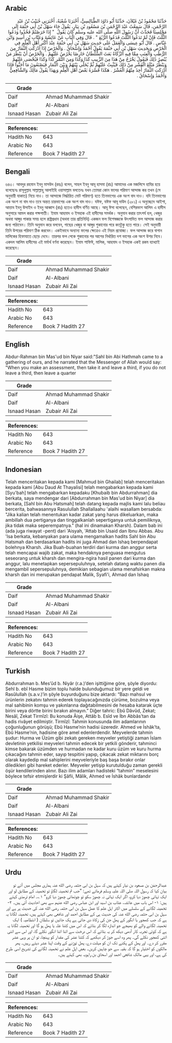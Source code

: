 ## Arabic


<div dir="rtl" lang="ar" style={{fontSize:'larger',backgroundColor:'#f8f9fa',padding:20}}>
حَدَّثَنَا مَحْمُودُ بْنُ غَيْلاَنَ، حَدَّثَنَا أَبُو دَاوُدَ الطَّيَالِسِيُّ، أَخْبَرَنَا شُعْبَةُ، أَخْبَرَنِي خُبَيْبُ بْنُ عَبْدِ الرَّحْمَنِ، قَالَ سَمِعْتُ عَبْدَ الرَّحْمَنِ بْنَ مَسْعُودِ بْنِ نِيَارٍ، يَقُولُ جَاءَ سَهْلُ بْنُ أَبِي حَثْمَةَ إِلَى مَجْلِسِنَا فَحَدَّثَ أَنَّ رَسُولَ اللَّهِ صلى الله عليه وسلم كَانَ يَقُولُ ‏ "‏ إِذَا خَرَصْتُمْ فَخُذُوا وَدَعُوا الثُّلُثَ فَإِنْ لَمْ تَدَعُوا الثُّلُثَ فَدَعُوا الرُّبُعَ ‏"‏ ‏.‏ قَالَ وَفِي الْبَابِ عَنْ عَائِشَةَ وَعَتَّابِ بْنِ أَسِيدٍ وَابْنِ عَبَّاسٍ ‏.‏ قَالَ أَبُو عِيسَى وَالْعَمَلُ عَلَى حَدِيثِ سَهْلِ بْنِ أَبِي حَثْمَةَ عِنْدَ أَكْثَرِ أَهْلِ الْعِلْمِ فِي الْخَرْصِ وَبِحَدِيثِ سَهْلِ بْنِ أَبِي حَثْمَةَ يَقُولُ أَحْمَدُ وَإِسْحَاقُ ‏.‏ وَالْخَرْصُ إِذَا أَدْرَكَتِ الثِّمَارُ مِنَ الرُّطَبِ وَالْعِنَبِ مِمَّا فِيهِ الزَّكَاةُ بَعَثَ السُّلْطَانُ خَارِصًا يَخْرُصُ عَلَيْهِمْ ‏.‏ وَالْخَرْصُ أَنْ يَنْظُرَ مَنْ يُبْصِرُ ذَلِكَ فَيَقُولُ يَخْرُجُ مِنْ هَذَا مِنَ الزَّبِيبِ كَذَا وَكَذَا وَمِنَ التَّمْرِ كَذَا وَكَذَا فَيُحْصَى عَلَيْهِمْ وَيَنْظُرُ مَبْلَغَ الْعُشْرِ مِنْ ذَلِكَ فَيُثْبِتُ عَلَيْهِمْ ثُمَّ يُخَلِّي بَيْنَهُمْ وَبَيْنَ الثِّمَارِ فَيَصْنَعُونَ مَا أَحَبُّوا فَإِذَا أَدْرَكَتِ الثِّمَارُ أُخِذَ مِنْهُمُ الْعُشْرُ ‏.‏ هَكَذَا فَسَّرَهُ بَعْضُ أَهْلِ الْعِلْمِ وَبِهَذَا يَقُولُ مَالِكٌ وَالشَّافِعِيُّ وَأَحْمَدُ وَإِسْحَاقُ ‏.‏
</div>
<div style={{backgroundColor:'#f8f9fa',padding:20, marginBottom: 10}}><table> <thead> <tr> <th>Grade</th> <th></th> </tr> </thead> <tbody> <tr><td>Daif</td><td>Ahmad Muhammad Shakir</td></tr><tr><td>Daif</td><td>Al-Albani</td></tr><tr><td>Isnaad Hasan</td><td>Zubair Ali Zai</td></tr></tbody></table><table> <thead> <tr> <th>References:</th> <th></th> </tr> </thead> <tbody><tr><td>Hadith No</td><td>643</td></tr><tr><td>Arabic No</td><td>643</td></tr><tr><td>Reference</td><td>Book 7 Hadith 27</td></tr></tbody></table></div>

## Bengali


<div dir="ltr" lang="bn" style={{fontSize:'larger',backgroundColor:'#f8f9fa',padding:20}}>
৬৪৩। আবদুর রহমান ইবনু মাসউদ (রহঃ) বলেন, সাহল ইবনু আবূ হাসমা (রাঃ) আমাদের এক মজলিসে হাযির হয়ে বলেছেনঃ রাসূলুল্লাহ সাল্লাল্লাহু আলাইহি ওয়াসাল্লাম বলতেনঃ যখন তোমরা কোন ফলের পরিমাণ আন্দাজ কর তখন (সে অনুযায়ী যাকাত) নিয়ে নাও। তা আন্দাজে নিৰ্দ্ধারিত মোট পরিমাণ) হতে তিনভাগের এক অংশ বাদ দাও। যদি তিনভাগের এক অংশ না বাদ দাও তবে অন্তত চারভাগের এক অংশ বাদ দাও। যঈফ, যঈফ আবূ দাউদ (২৮১) এ অনুচ্ছেদে আইশা, আত্তাব ইবনু উসাইদ ও ইবনু আব্বাস (রাঃ) হতেও হাদীস বর্ণিত আছে। আবূ ঈসা বলেছেন, বেশিরভাগ আলিম এ হাদীস অনুসারে আমল করার পক্ষপাতী। ইমাম আহমাদ ও ইসহাক এই হাদীসের সমর্থক। অনুমান করার তাৎপর্য হল, খেজুর অথবা আঙ্গুর পাকার সময় হলে রাষ্ট্রপ্রধান (অথবা তার প্রতিনিধি) একজন ফল বিশেষজ্ঞকে উৎপাদিত ফল আন্দাজ করার জন্য পাঠাবেন। তিনি অনুমান করে বলবেন, গাছের খেজুর বা আঙ্গুর শুকানোর পরে কতটুকু হতে পারে। সেই অনুযায়ী তিনি উশরের পরিমাণ ঠিক করবেন। একইভাবে অন্যান্য ফলের ক্ষেত্রেও এই নিয়ম প্রযোজ্য। ফল আন্দাজ করে বাগান মালিকের হিফাযাতে ছেড়ে দেবে। তারপর ফল পেকে শুকানোর পর আগের নির্ধারিত দশ ভাগের এক অংশ উশর নিবে। একদল আলিম হাদীসের এই মৰ্মাৰ্থ বর্ণনা করেছেন। ইমাম শাফিঈ, মালিক, আহমাদ ও ইসহাক একই রকম ব্যাখ্যাই করেছেন।
</div>
<div style={{backgroundColor:'#f8f9fa',padding:20, marginBottom: 10}}><table> <thead> <tr> <th>Grade</th> <th></th> </tr> </thead> <tbody> <tr><td>Daif</td><td>Ahmad Muhammad Shakir</td></tr><tr><td>Daif</td><td>Al-Albani</td></tr><tr><td>Isnaad Hasan</td><td>Zubair Ali Zai</td></tr></tbody></table><table> <thead> <tr> <th>References:</th> <th></th> </tr> </thead> <tbody><tr><td>Hadith No</td><td>643</td></tr><tr><td>Arabic No</td><td>643</td></tr><tr><td>Reference</td><td>Book 7 Hadith 27</td></tr></tbody></table></div>

## English


<div dir="ltr" lang="en" style={{fontSize:'larger',backgroundColor:'#f8f9fa',padding:20}}>
Abdur-Rahman bin Mas'ud bin Niyar said:"Sahl bin Abi Hathmah came to a gathering of ours, and he narrated that the Messenger of Allah would say: "When you make an assessment, then take it and leave a third, if you do not leave a third, then leave a quarter
</div>
<div style={{backgroundColor:'#f8f9fa',padding:20, marginBottom: 10}}><table> <thead> <tr> <th>Grade</th> <th></th> </tr> </thead> <tbody> <tr><td>Daif</td><td>Ahmad Muhammad Shakir</td></tr><tr><td>Daif</td><td>Al-Albani</td></tr><tr><td>Isnaad Hasan</td><td>Zubair Ali Zai</td></tr></tbody></table><table> <thead> <tr> <th>References:</th> <th></th> </tr> </thead> <tbody><tr><td>Hadith No</td><td>643</td></tr><tr><td>Arabic No</td><td>643</td></tr><tr><td>Reference</td><td>Book 7 Hadith 27</td></tr></tbody></table></div>

## Indonesian


<div dir="ltr" lang="id" style={{fontSize:'larger',backgroundColor:'#f8f9fa',padding:20}}>
Telah menceritakan kepada kami [Mahmud bin Ghailab] telah menceritakan kepada kami [Abu Daud At Thayalisi] telah mengabarkan kepada kami [Syu'bah] telah mengabarkan kepadaku [Khubaib bin Abdurrahman] dia berkata, saya mendengar dari [Abdurrahman bin Mas'ud bin Niyar] dia berkata, [Sahl bin Abu Hatsmah] telah datang kepada majlis kami lalu beliau bercerita, bahwasannya Rasulullah Shallallaahu 'alaihi wasallam bersabda: "Jika kalian telah menentukan kadar zakat yang harus dikeluarkan, maka ambillah dua pertiganya dan tinggalkanlah sepertiganya untuk pemiliknya, jika tidak maka seperempatnya." (hal ini dinamakan Kharsh). Dalam bab ini (ada juga riwayat -pent) dari 'Aisyah, 'Attab bin Usaid dan Ibnu Abbas. Abu 'Isa berkata, kebanyakan para ulama mengamalkan hadits Sahl bin Abu Hatsmah dan berdasarkan hadits ini juga Ahmad dan Ishaq berpendapat bolehnya Kharsh. Jika Buah-buahan terdiri dari kurma dan anggur serta telah mencapai wajib zakat, maka hendaknya penguasa mengutus seseorang untuk kharsh dan mengira-ngira hasil panen dari kurma dan anggur, lalu menetapkan sepersepuluhnya, setelah datang waktu panen dia mengambil sepersepuluhnya, demikian sebagian ulama menafsirkan makna kharsh dan ini merupakan pendapat Malik, Syafi'i, Ahmad dan Ishaq
</div>
<div style={{backgroundColor:'#f8f9fa',padding:20, marginBottom: 10}}><table> <thead> <tr> <th>Grade</th> <th></th> </tr> </thead> <tbody> <tr><td>Daif</td><td>Ahmad Muhammad Shakir</td></tr><tr><td>Daif</td><td>Al-Albani</td></tr><tr><td>Isnaad Hasan</td><td>Zubair Ali Zai</td></tr></tbody></table><table> <thead> <tr> <th>References:</th> <th></th> </tr> </thead> <tbody><tr><td>Hadith No</td><td>643</td></tr><tr><td>Arabic No</td><td>643</td></tr><tr><td>Reference</td><td>Book 7 Hadith 27</td></tr></tbody></table></div>

## Turkish


<div dir="ltr" lang="tr" style={{fontSize:'larger',backgroundColor:'#f8f9fa',padding:20}}>
Abdurrahman b. Mes’ûd b. Niyâr (r.a.)’den işittiğime göre, şöyle diyordu: Sehl b. ebî Hasme bizim toplu halde bulunduğumuz bir yere geldi ve Rasûlullah (s.a.v.)’in şöyle buyurduğunu bize aktardı: “Bazı mahsul ve ürünlerin zekatını tahmin ederek toplayacağınızda çürüme, bozulma veya mal sahibinin komşu ve yakınlarına dağıtabilmesini de hesaba katarak üçte birini veya dörtte birini bırakın almayın.” Diğer tahric: Ebû Dâvûd, Zekat; Nesâî, Zekat Tirmîzî: Bu konuda Âişe, Attâb b. Esîd ve İbn Abbâs’tan da hadis rivâyet edilmiştir. Tirmîzî: Tahmin konusunda ilim adamlarının çoğunluğunun görüşü; Ebû Hasme’nin hadisi üzeredir. Ahmed ve İshâk’ta, Ebû Hasme’nin, hadisine göre amel edenlerdendir. Meyvelerde tahmin şudur: Hurma ve Üzüm gibi zekatı gereken meyveler yetiştiği zaman İslam devletinin yetkilisi meyveleri tahmin edecek bir yetkili gönderir, tahminci kimse bakarak üzümden ve hurmadan ne kadar kuru üzüm ve kuru hurma çıkacağını tahmin eder, sayıp tespitini yapıp, çıkacak zekat miktarını borç olarak kaydedip mal sahiplerini meyveleriyle baş başa bırakır onlar diledikleri gibi hareket ederler. Meyveler yetişip kurutulduğu zaman gerekli öşür kendilerinden alınır. Bazı ilim adamları hadisteki “tahmin” meselesini böylece tefsir etmişlerdir ki Şâfii, Mâlik, Ahmed ve İshâk bunlardandır
</div>
<div style={{backgroundColor:'#f8f9fa',padding:20, marginBottom: 10}}><table> <thead> <tr> <th>Grade</th> <th></th> </tr> </thead> <tbody> <tr><td>Daif</td><td>Ahmad Muhammad Shakir</td></tr><tr><td>Daif</td><td>Al-Albani</td></tr><tr><td>Isnaad Hasan</td><td>Zubair Ali Zai</td></tr></tbody></table><table> <thead> <tr> <th>References:</th> <th></th> </tr> </thead> <tbody><tr><td>Hadith No</td><td>643</td></tr><tr><td>Arabic No</td><td>643</td></tr><tr><td>Reference</td><td>Book 7 Hadith 27</td></tr></tbody></table></div>

## Urdu


<div dir="rtl" lang="ur" style={{fontSize:'larger',backgroundColor:'#f8f9fa',padding:20}}>
عبدالرحمٰن بن مسعود بن نیار کہتے ہیں کہ سہل بن ابی حثمہ رضی الله عنہ ہماری مجلس میں آئے تو بیان کیا کہ رسول اللہ صلی اللہ علیہ وسلم فرماتے تھے: ”جب تم تخمینہ لگاؤ تو تخمینہ کے مطابق لو اور ایک تہائی چھوڑ دیا کرو، اگر ایک تہائی نہ چھوڑ سکو تو چوتھائی چھوڑ دیا کرو“ ۱؎۔ امام ترمذی کہتے ہیں: ۱- اس باب میں عائشہ، عتاب بن اسید اور ابن عباس رضی الله عنہم سے بھی احادیث آئی ہیں۔ ۲- تخمینہ لگانے کے سلسلے میں اکثر اہل علم کا عمل سہل بن ابی حثمہ رضی الله عنہ کی حدیث پر ہے اور سہل بن ابی حثمہ رضی الله عنہ کی حدیث ہی کے مطابق احمد اور شافعی بھی کہتے ہیں، تخمینہ لگانا یہ ہے کہ جب کھجور یا انگور کے پھل جن کی زکاۃ دی جاتی ہے پک جائیں تو سلطان ( انتظامیہ ) ایک تخمینہ لگانے والے کو بھیجے جو اندازہ لگا کر بتائے کہ اس میں کتنا غلہ یا پھل ہو گا اور تخمینہ لگانا یہ ہے کہ کوئی تجربہ کار آدمی دیکھ کر یہ بتائے کہ اس درخت سے اتنا اتنا انگور نکلے گا، اور اس سے اتنی اتنی کھجور نکلے گی۔ پھر وہ اسے جوڑ کر دیکھے کہ کتنا عشر کی مقدار کو پہنچا، تو ان پر وہی عشر مقرر کر دے۔ اور پھل کے پکنے تک ان کو مہلت دے، پھل توڑنے کے وقت اپنا عشر دیتے رہیں۔ پھر مالکوں کو اختیار ہو گا کہ بقیہ سے جو چاہیں کریں۔ بعض اہل علم نے تخمینہ لگانے کی تشریح اسی طرح کی ہے، اور یہی مالک شافعی احمد اور اسحاق بن راہویہ بھی کہتے ہیں۔
</div>
<div style={{backgroundColor:'#f8f9fa',padding:20, marginBottom: 10}}><table> <thead> <tr> <th>Grade</th> <th></th> </tr> </thead> <tbody> <tr><td>Daif</td><td>Ahmad Muhammad Shakir</td></tr><tr><td>Daif</td><td>Al-Albani</td></tr><tr><td>Isnaad Hasan</td><td>Zubair Ali Zai</td></tr></tbody></table><table> <thead> <tr> <th>References:</th> <th></th> </tr> </thead> <tbody><tr><td>Hadith No</td><td>643</td></tr><tr><td>Arabic No</td><td>643</td></tr><tr><td>Reference</td><td>Book 7 Hadith 27</td></tr></tbody></table></div>